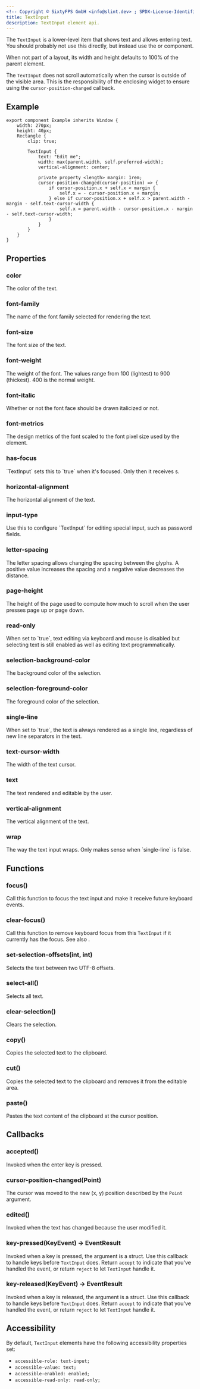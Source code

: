 ```yaml
---
<!-- Copyright © SixtyFPS GmbH <info@slint.dev> ; SPDX-License-Identifier: MIT -->
title: TextInput
description: TextInput element api.
---
```


The `TextInput` is a lower-level item that shows text and allows entering text.
You should probably not use this directly, but instead use the <Link type="LineEdit" /> or <Link type="TextEdit" /> component.

When not part of a layout, its width and height defaults to 100% of the parent element.

The `TextInput` does not scroll automatically when the cursor is outside of the visible area.
This is the responsibility of the enclosing widget to ensure using the `cursor-position-changed` callback.

## Example

```slint playground
export component Example inherits Window {
    width: 270px;
    height: 40px;
    Rectangle {
        clip: true;

        TextInput {
            text: "Edit me";
            width: max(parent.width, self.preferred-width);
            vertical-alignment: center;

            private property <length> margin: 1rem;
            cursor-position-changed(cursor-position) => {
                if cursor-position.x + self.x < margin {
                    self.x = - cursor-position.x + margin;
                } else if cursor-position.x + self.x > parent.width - margin - self.text-cursor-width {
                    self.x = parent.width - cursor-position.x - margin - self.text-cursor-width;
                }
            }
        }
    }
}
```

## Properties

### color
<SlintProperty propName="color" typeName="brush" defaultValue="depends on the style">
The color of the text.
</SlintProperty>

### font-family
<SlintProperty propName="font-family" typeName="string">
The name of the font family selected for rendering the text.
</SlintProperty>

### font-size
<SlintProperty propName="font-size" typeName="length">
The font size of the text.
</SlintProperty>

### font-weight
<SlintProperty propName="font-weight" typeName="int">
The weight of the font. The values range from 100 (lightest) to 900 (thickest). 400 is the normal weight.
</SlintProperty>

### font-italic
<SlintProperty propName="font-italic" typeName="bool" defaultValue="false">
Whether or not the font face should be drawn italicized or not.
</SlintProperty>

### font-metrics
<SlintProperty propName="font-metrics" typeName="struct" structName="FontMetrics">
The design metrics of the font scaled to the font pixel size used by the element.
</SlintProperty>

### has-focus
<SlintProperty propName="has-focus" typeName="bool" propertyVisibility="out">
`TextInput` sets this to `true` when it's focused. Only then it receives <Link type="KeyEvent"/>s.
</SlintProperty>

### horizontal-alignment
<SlintProperty propName="horizontal-alignment" typeName="enum" enumName="TextHorizontalAlignment">
The horizontal alignment of the text.
</SlintProperty>

### input-type
<SlintProperty propName="input-type" typeName="enum" enumName="InputType" defaultValue="text">
 Use this to configure `TextInput` for editing special input, such as password fields.
</SlintProperty>

### letter-spacing
<SlintProperty propName="letter-spacing" typeName="length" defaultValue="0">
The letter spacing allows changing the spacing between the glyphs. A positive value increases the spacing and a negative value decreases the distance.
</SlintProperty>

### page-height
<SlintProperty propName="page-height" typeName="length">
The height of the page used to compute how much to scroll when the user presses page up or page down.
</SlintProperty>

### read-only
<SlintProperty propName="read-only" typeName="bool" defaultValue="false">
When set to `true`, text editing via keyboard and mouse is disabled but selecting text is still enabled as well as editing text programmatically.
</SlintProperty>

### selection-background-color
<SlintProperty propName="selection-background-color" typeName="color">
The background color of the selection.
</SlintProperty>

### selection-foreground-color
<SlintProperty propName="selection-foreground-color" typeName="color">
The foreground color of the selection.
</SlintProperty>

### single-line
<SlintProperty propName="single-line" typeName="bool" defaultValue="true">
When set to `true`, the text is always rendered as a single line, regardless of new line separators in the text.
</SlintProperty>

### text-cursor-width
<SlintProperty propName="text-cursor-width" typeName="length" defaultValue="provided at run-time by the selected widget style">
The width of the text cursor.
</SlintProperty>

### text
<SlintProperty propName="text" typeName="string" defaultValue='""'>
The text rendered and editable by the user.
</SlintProperty>

### vertical-alignment
<SlintProperty propName="vertical-alignment" typeName="enum" enumName="TextVerticalAlignment">
The vertical alignment of the text.
</SlintProperty>

### wrap
<SlintProperty propName="wrap" typeName="enum" enumName="TextWrap" defaultValue="no-wrap">
The way the text input wraps. Only makes sense when `single-line` is false.
</SlintProperty>

## Functions

### focus()
Call this function to focus the text input and make it receive future keyboard events.

### clear-focus()
Call this function to remove keyboard focus from this `TextInput` if it currently has the focus. See also <Link type="FocusHandling" />.

### set-selection-offsets(int, int)
Selects the text between two UTF-8 offsets.

### select-all()
Selects all text.

### clear-selection()
Clears the selection.

### copy()
Copies the selected text to the clipboard.

### cut()
Copies the selected text to the clipboard and removes it from the editable area.

### paste()
Pastes the text content of the clipboard at the cursor position.

## Callbacks

### accepted()
Invoked when the enter key is pressed.

### cursor-position-changed(Point)
The cursor was moved to the new (x, y) position
described by the `Point` argument.

### edited()
Invoked when the text has changed because the user modified it.

### key-pressed(KeyEvent) -> EventResult
Invoked when a key is pressed, the argument is a <Link type="KeyEvent" /> struct. Use this callback to
handle keys before `TextInput` does. Return `accept` to indicate that you've handled the event, or return
`reject` to let `TextInput` handle it.

### key-released(KeyEvent) -> EventResult
Invoked when a key is released, the argument is a <Link type="KeyEvent" /> struct. Use this callback to
handle keys before `TextInput` does. Return `accept` to indicate that you've handled the event, or return
`reject` to let `TextInput` handle it.


## Accessibility

By default, `TextInput` elements have the following accessibility properties set:

 - `accessible-role: text-input;`
 - `accessible-value: text;`
 - `accessible-enabled: enabled;`
 - `accessible-read-only: read-only; `
